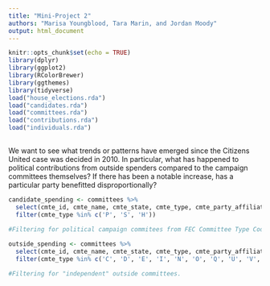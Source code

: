 ```yaml
---
title: "Mini-Project 2"
authors: "Marisa Youngblood, Tara Marin, and Jordan Moody"
output: html_document
---
```


```r
knitr::opts_chunk$set(echo = TRUE)
library(dplyr)
library(ggplot2)
library(RColorBrewer)
library(ggthemes)
library(tidyverse)
load("house_elections.rda")
load("candidates.rda")
load("committees.rda")
load("contributions.rda")
load("individuals.rda")
```

##
We want to see what trends or patterns have emerged since the Citizens United case was decided in 2010. In particular, what has happened to political contributions from outside spenders compared to the campaign committees themselves? If there has been a notable increase, has a particular party benefitted disproportionally?

```r
candidate_spending <- committees %>%
  select(cmte_id, cmte_name, cmte_state, cmte_type, cmte_party_affiliation, cand_id) %>%
  filter(cmte_type %in% c('P', 'S', 'H'))

#Filtering for political campaign commitees from FEC Committee Type Codes.

outside_spending <- committees %>%
  select(cmte_id, cmte_name, cmte_state, cmte_type, cmte_party_affiliation, cand_id) %>%
  filter(cmte_type %in% c('C', 'D', 'E', 'I', 'N', 'O', 'Q', 'U', 'V', 'W', 'X', 'Y', 'Z'))

#Filtering for "independent" outside committees.  
```

